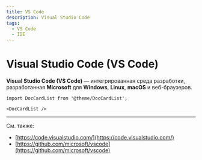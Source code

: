 ```yaml
---
title: VS Code
description: Visual Studio Code
tags:
  - VS Code
  - IDE
---
```


# Visual Studio Code (VS Code)

**Visual Studio Code (VS Code)** — интегрированная среда разработки, разработанная **Microsoft** для **Windows**, **Linux**, **macOS** и веб-браузеров.

```mdx-code-block
import DocCardList from '@theme/DocCardList';

<DocCardList />
```

---

См. также:

* [https://code.visualstudio.com/](https://code.visualstudio.com/)
* [https://github.com/microsoft/vscode](https://github.com/microsoft/vscode)
